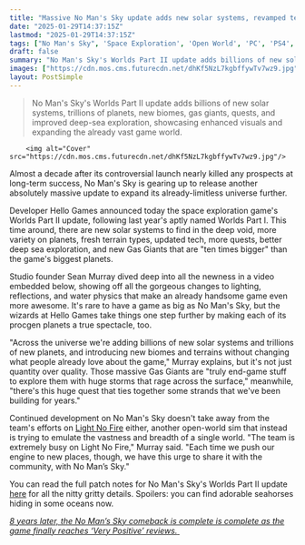 ```yaml
---
title: "Massive No Man's Sky update adds new solar systems, revamped tech, deeper sea exploration, and gas giants 'ten times bigger than our biggest planet'"
date: "2025-01-29T14:37:15Z"
lastmod: "2025-01-29T14:37:15Z"
tags: ["No Man's Sky", 'Space Exploration', 'Open World', 'PC', 'PS4', 'PS5', 'Xbox One', 'Xbox Series X', 'Adventure']
draft: false
summary: "No Man's Sky's Worlds Part II update adds billions of new solar systems, trillions of planets, new biomes, gas giants, quests, and improved deep-sea exploration, showcasing enhanced visuals and  expanding the already vast game world."
images: ["https://cdn.mos.cms.futurecdn.net/dhKf5NzL7kgbffywTv7wz9.jpg"]
layout: PostSimple
---
```

> No Man's Sky's Worlds Part II update adds billions of new solar systems, trillions of planets, new biomes, gas giants, quests, and improved deep-sea exploration, showcasing enhanced visuals and  expanding the already vast game world.


        <img alt="Cover" src="https://cdn.mos.cms.futurecdn.net/dhKf5NzL7kgbffywTv7wz9.jpg"/>
        
Almost a decade after its controversial launch nearly killed any prospects at long-term success, No Man's Sky is gearing up to release another absolutely massive update to expand its already-limitless universe further. 

Developer Hello Games announced today the space exploration game's Worlds Part II update, following last year's aptly named Worlds Part I. This time around, there are new solar systems to find in the deep void, more variety on planets, fresh terrain types, updated tech, more quests, better deep sea exploration, and new Gas Giants that are "ten times bigger" than the game's biggest planets.

Studio founder Sean Murray dived deep into all the newness in a video embedded below, showing off all the gorgeous changes to lighting, reflections, and water physics that make an already handsome game even more awesome. It's rare to have a game as big as No Man's Sky, but the wizards at Hello Games take things one step further by making each of its procgen planets a true spectacle, too.

"Across the universe we're adding billions of new solar systems and trillions of new planets, and introducing new biomes and terrains without changing what people already love about the game," Murray explains, but it's not just quantity over quality. Those massive Gas Giants are "truly end-game stuff to explore them with huge storms that rage across the surface," meanwhile, "there's this huge quest that ties together some strands that we've been building for years."

Continued development on No Man's Sky doesn't take away from the team's efforts on [Light No Fire](https://www.gamesradar.com/light-no-fire-guide/) either, another open-world sim that instead is trying to emulate the vastness and breadth of a single world. "The team is extremely busy on Light No Fire," Murray said. "Each time we push our engine to new places, though, we have this urge to share it with the community, with No Man’s Sky."

You can read the full patch notes for No Man's Sky's Worlds Part II update [here](https://www.nomanssky.com/worlds-part-ii-update/) for all the nitty gritty details. Spoilers: you can find adorable seahorses hiding in some oceans now.

[<em>8 years later, the No Man’s Sky comeback is complete is complete as the game finally reaches ‘Very Positive’ reviews.</em> ](https://www.gamesradar.com/games/survival/8-years-later-the-no-mans-sky-comeback-is-finally-complete-as-it-finally-reaches-very-positive-reviews-on-steam-you-have-no-idea-what-this-means-to-us/)
        